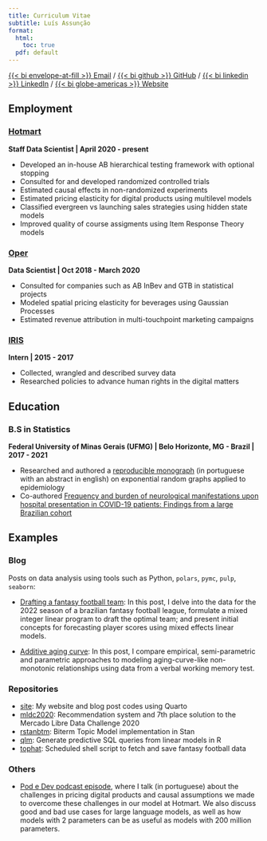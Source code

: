```yaml
---
title: Curriculum Vitae
subtitle: Luís Assunção
format:
  html:
    toc: true
  pdf: default
---
```


[{{< bi envelope-at-fill >}} Email]({{< var email >}}) /
[{{< bi github >}} GitHub]({{< var github >}}) /
[{{< bi linkedin >}} LinkedIn]({{< var linkedin >}}) /
[{{< bi globe-americas >}} Website]({{< var website >}})

## Employment

### [Hotmart](https://hotmart.com/en)

**Staff Data Scientist | April 2020 - present**

* Developed an in-house AB hierarchical testing framework with optional stopping
* Consulted for and developed randomized controlled trials
* Estimated causal effects in non-randomized experiments
* Estimated pricing elasticity for digital products using multilevel models
* Classified evergreen vs launching sales strategies using hidden state models
* Improved quality of course assigments using Item Response Theory models

### [Oper](https://operdata.com.br)

**Data Scientist | Oct 2018 - March 2020**

* Consulted for companies such as AB InBev and GTB in statistical projects
* Modeled spatial pricing elasticity for beverages using Gaussian Processes
* Estimated revenue attribution in multi-touchpoint marketing campaigns

### [IRIS](https://irisbh.com.br/en/)

**Intern | 2015 - 2017**

* Collected, wrangled and described survey data
* Researched policies to advance human rights in the digital matters

## Education

### B.S in Statistics

**Federal University of Minas Gerais (UFMG) | Belo Horizonte, MG - Brazil | 2017
- 2021**

* Researched and authored a
[reproducible monograph](https://github.com/assuncaolfi/monografia/blob/main/monografia.pdf)
(in portuguese with an abstract in english) on exponential random graphs applied
to epidemiology
* Co-authored [Frequency and burden of neurological manifestations upon
hospital presentation in COVID-19 patients: Findings from a large Brazilian
cohort](https://pubmed.ncbi.nlm.nih.gov/36375382/)

## Examples

### Blog

Posts on data analysis using tools such as Python, `polars`, `pymc`, `pulp`,
`seaborn`:

* [Drafting a fantasy football team](https://assuncaolfi.github.io/site/blog/fantasy-football):
  In this post, I delve into the data for the 2022 season of a brazilian fantasy
  football league, formulate a mixed integer linear program to draft the optimal
  team; and present initial concepts for forecasting player scores using mixed
  effects linear models.

* [Additive aging curve](https://assuncaolfi.github.io/site/blog/aging-curve):
  In this post, I compare empirical, semi-parametric and parametric approaches
  to modeling aging-curve-like non-monotonic relationships using data from a
  verbal working memory test.


### Repositories

* [site](https://github.com/assuncaolfi/site): My website and blog post codes
using Quarto
* [mldc2020](https://github.com/assuncaolfi/mldc2020): Recommendation system and
7th place solution to the Mercado Libre Data Challenge 2020
* [rstanbtm](https://github.com/assuncaolfi/rstanbtm): Biterm Topic Model
implementation in Stan
* [qlm](https://github.com/assuncaolfi/qlm): Generate predictive SQL queries
from linear models in R
* [tophat](https://github.com/assuncaolfi/tophat): Scheduled shell script to
fetch and save fantasy football data

### Others

* [Pod e Dev podcast episode](https://podcasts.apple.com/br/podcast/evolu%C3%A7%C3%A3o-e-perspectivas-futuras-para-intelig%C3%AAncia-artificial/id1666875166?i=1000628439729&l=en-GB),
where I talk (in portuguese) about the challenges in pricing digital products
and causal assumptions we made to overcome these challenges in our model at
Hotmart. We also discuss good and bad use cases for large language models, as
well as how models with 2 parameters can be as useful as models with 200 million
parameters.

